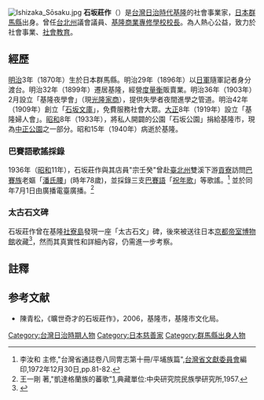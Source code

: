 [[File:Ishizaka_Sōsaku.jpg|thumb]]
{{Japanese|japanese=石坂 荘作|kana=いしざか しょうさく|romaji=Ishizaka Shōsaku}}
'''石坂莊作'''（{{bd|1870年||1940年||}}）是[[台灣|台灣]][[台灣日治時期|日治時代]][[基隆|基隆]]的社會事業家，[[日本|日本]][[群馬縣|群馬縣]]出身。曾任[[台北州|台北州]]議會議員、[[基隆市私立光隆高級家事商業職業學校|基隆商業專修學校]][[校長|校長]]。為人熱心公益，致力於社會事業、[[社會教育|社會教育]]。

== 經歷 ==
[[明治|明治]]3年（1870年）生於日本群馬縣。明治29年（1896年）以[[日軍|日軍]]隨軍記者身分渡台。明治32年（1899年）遷居基隆，經營[[度量衡|度量衡]]販賣業。明治36年（1903年）2月設立「基隆夜學會」（現[[光隆家商|光隆家商]]），提供失學者夜間進學之管道。明治42年（1909年）創立「[[石坂文庫|石坂文庫]]」，免費服務社會大眾。[[大正|大正]]8年（1919年）設立「基隆婦人會」。[[昭和|昭和]]8年（1933年），將私人開闢的公園「石坂公園」捐給基隆市，現為[[中正公園_(基隆市)|中正公園]]之一部分。昭和15年（1940年）病逝於基隆。

===巴賽語歌謠採錄===
1936年（[[昭和|昭和]]11年），石坂莊作與其店員"宗壬癸"曾赴[[臺北州|臺北州]]雙溪下游[[貢寮區|貢寮]]訪問[[巴賽族|巴賽族]]老嫗「[[潘氏腰|潘氏腰]]」(時年78歲)，並採錄三支[[巴賽語|巴賽語]]「[[巴賽語#巴賽語歌謠採錄|祝年歌]]」等歌謠。<ref>李汝和 主修,"台灣省通誌卷八同冑志第十冊/平埔族篇",[[台灣省文獻委員會|台灣省文獻委員會]]編印,1972年12月30日,pp.81-82.</ref> 並於同年7月1日由廣播電臺廣播。<ref>王一剛 著,"凱達格蘭族的蕃歌"[http://catalog.digitalarchives.tw/Exhibition/Detail.jsp?OID=1775654]{{dead link|date=2018年1月 |bot=InternetArchiveBot |fix-attempted=yes }},典藏單位:中央研究院民族學研究所,1957.</ref>

=== '''太古石文碑''' ===
石坂莊作曾在基隆[[和平島|社寮島]]發現一座「太古石文」碑，後來被送往日本[[京都國立博物館|京都帝室博物館]]收藏<ref>{{Cite web|title=台灣古代文化の謎|url=http://www.chengwen.com.tw/tc/cat/tai/jap/jap2/jap61.htm|accessdate=2020-06-21|author=石坂莊作|date=1935|format=|work=成文出版社有限公司|publisher=臺灣日日新報社|language=|archive-date=2018-07-15|archive-url=https://web.archive.org/web/20180715220438/http://www.chengwen.com.tw/tc/cat/tai/jap/jap2/jap61.htm|dead-url=no}}</ref>，然而其真實性和詳細內容，仍需進一步考察。

==註釋==
{{reflist}}

== 参考文献 ==
{{refbegin}}
*陳青松，《曠世奇才的石坂莊作》，2006，基隆市，基隆市文化局。
{{refend}}

{{DEFAULTSORT:Ishizaka Shōsaku}}
[[Category:台灣日治時期人物|Category:台灣日治時期人物]]
[[Category:日本慈善家|Category:日本慈善家]]
[[Category:群馬縣出身人物|Category:群馬縣出身人物]]
